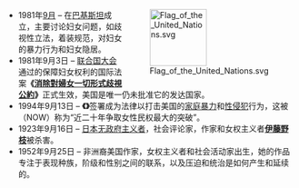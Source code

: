<div style="float:right;margin-left:0.5em;">
[[Image:Flag_of_the_United_Nations.svg|100x100px]]
</div>
*1981年[[9月|9月]] – '''{{link-en|妇女行动论坛|Women's Action Forum}}'''在[[巴基斯坦|巴基斯坦]]成立，主要讨论妇女问题，如歧视性立法，着装规范，对妇女的暴力行为和妇女隐居。
*1981年9月3日 – [[联合国大会|联合国大会]]通过的保障妇女权利的国际法案'''《[[消除對婦女一切形式歧視公約|消除對婦女一切形式歧視公約]]》'''正式生效，美国是唯一仍未批准它的发达国家。
*1994年9月13日 – '''《{{link-en|妇女暴力法案|Violence Against Women Act}}》'''签署成为法律以打击美国的[[家庭暴力|家庭暴力]]和[[性侵犯|性侵犯]]行为，这被{{link-en|全国妇女组织|National Organization for Women}}（NOW）称为“近二十年争取女性民权最大的突破”。
*1923年9月16日 – [[日本|日本]][[无政府主义|无政府主义者]]，社会评论家，作家和女权主义者'''[[伊藤野枝|伊藤野枝]]'''被杀害。
*1952年9月25日 – 非洲裔美国作家，女权主义者和社会活动家'''{{link-en|贝尔·胡克斯|bell hooks}}'''出生，她的作品专注于表现种族，阶级和性别之间的联系，以及压迫和统治是如何产生和延续的。